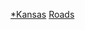 {{WPSS-cat}}
{{Stub Category|article=[[堪薩斯州|堪薩斯州]]道路|newstub=Kansas-road-stub|category=堪薩斯州道路}}
{{hiddencat}}

[[Category:美國中西部道路小作品|*Kansas]]
[[Category:堪薩斯州交通小作品|Roads]]